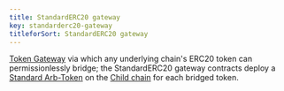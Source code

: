 ```yaml
---
title: StandardERC20 gateway
key: standarderc20-gateway
titleforSort: StandardERC20 gateway
---
```


[Token Gateway](/intro/glossary#token-gateway) via which any underlying chain's ERC20 token can permissionlessly bridge; the StandardERC20 gateway contracts deploy a [Standard Arb-Token](/intro/glossary#standard-arbtoken) on the [Child chain](/intro/glossary#child-chain) for each bridged token.
